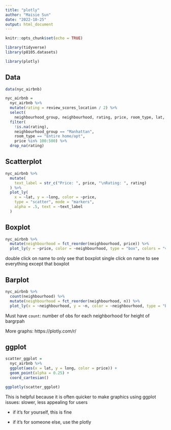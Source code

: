 ```yaml
---
title: "plotly"
author: "Maisie Sun"
date: "2022-10-25"
output: html_document
---
```


```r
knitr::opts_chunk$set(echo = TRUE)

library(tidyverse)
library(p8105.datasets)

library(plotly)
```

## Data

```r
data(nyc_airbnb)

nyc_airbnb = 
  nyc_airbnb %>% 
  mutate(rating = review_scores_location / 2) %>%
  select(
    neighbourhood_group, neighbourhood, rating, price, room_type, lat, long) %>%
  filter(
    !is.na(rating), 
    neighbourhood_group == "Manhattan",
    room_type == "Entire home/apt",
    price %in% 100:500) %>%
  drop_na(rating)
```

## Scatterplot

```r
nyc_airbnb %>%
  mutate(
    text_label = str_c("Price: ", price, "\nRating: ", rating)
  ) %>%
  plot_ly(
    x = ~lat, y = ~long, color = ~price,
    type = "scatter", mode = "markers",
    alpha = .5, text = ~text_label
  )
```

## Boxplot

```r
nyc_airbnb %>% 
  mutate(neighbourhood = fct_reorder(neighbourhood, price)) %>% 
  plot_ly(y = ~price, color = ~neighbourhood, type = "box", colors = "viridis")
```

double click on name to only see that boxplot
single click on name to see everything except that boxplot

## Barplot

```r
nyc_airbnb %>% 
  count(neighbourhood) %>% 
  mutate(neighbourhood = fct_reorder(neighbourhood, n)) %>% 
  plot_ly(x = ~neighbourhood, y = ~n, color = ~neighbourhood, type = "bar", colors = "viridis")
```

Must have `count`: number of obs for each neighborhood for height of bargrpah

More graphs: https://plotly.com/r/

## ggplot

```r
scatter_ggplot = 
  nyc_airbnb %>%
  ggplot(aes(x = lat, y = long, color = price)) +
  geom_point(alpha = 0.25) +
  coord_cartesian()

ggplotly(scatter_ggplot)
```

This is helpful because it is often quicker to make graphics using ggplot
issues: slower, less appealing for users

* if it's for yourself, this is fine

* if it's for someone else, use the plotly
